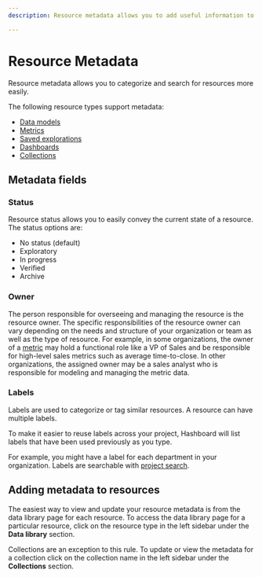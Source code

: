 ```yaml
---
description: Resource metadata allows you to add useful information to your models, saved explorations and more.

---
```


# Resource Metadata

Resource metadata allows you to categorize and search for resources more easily.

The following resource types support metadata:
- [Data models](/docs/data-modeling)
- [Metrics](/docs/metrics)
- [Saved explorations](/docs/visualizing-data/explorations#creating-a-saved-exploration)
- [Dashboards](/docs/dashboards)
- [Collections](/docs/project-management/collections)


## Metadata fields

### Status
Resource status allows you to easily convey the current state of a resource. The status options are:
- No status (default)
- Exploratory
- In progress
- Verified
- Archive

### Owner
The person responsible for overseeing and managing the resource is the resource owner.
The specific responsibilities of the resource owner can vary depending on the needs and structure of your organization or team as well as the type of resource.
For example, in some organizations, the owner of a [metric](/docs/metrics) may hold a functional role like a VP of Sales and be responsible for high-level sales metrics such as average time-to-close.
In other organizations, the assigned owner may be a sales analyst who is responsible for modeling and managing the metric data.


### Labels
Labels are used to categorize or tag similar resources. A resource can have multiple labels. 

To make it easier to reuse labels across your project, Hashboard will list labels that have been used previously as you type.

For example, you might have a label for each department in your organization. Labels are searchable with [project search](/docs/getting-started/project-search).

## Adding metadata to resources

The easiest way to view and update your resource metadata is from the data library page for each resource. 
To access the data library page for a particular resource, click on the resource type in the left sidebar under the **Data library** section.

Collections are an exception to this rule. To update or view the metadata for a collection click on the collection name in the left sidebar under the **Collections** section.